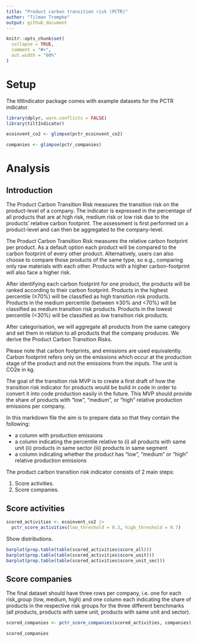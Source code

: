 ```yaml
---
title: "Product carbon transition risk (PCTR)"
author: "Tilman Trompke"
output: github_document
---
```


```r
knitr::opts_chunk$set(
  collapse = TRUE,
  comment = "#>",
  out.width = "60%"
)
```

# Setup

The tiltIndicator package comes with example datasets for the PCTR indicator.

```r
library(dplyr, warn.conflicts = FALSE)
library(tiltIndicator)

ecoinvent_co2 <- glimpse(pctr_ecoinvent_co2)

companies <- glimpse(pctr_companies)
```

#  Analysis

## Introduction

The Product Carbon Transition Risk measures the transition risk on the product-level of a company. The indicator is expressed in the percentage of all products that are at high risk, medium risk or low risk due to the products’ relative carbon footprint. The assessment is first performed on a product-level and can then be aggregated to the company-level.

The Product Carbon Transition Risk measures the relative carbon footprint per product. As a default option each product will be compared to the carbon footprint of every other product. Alternatively, users can also choose to compare those products of the same type, so e.g., comparing only raw materials with each other. Products with a higher carbon-footprint will also face a higher risk.

After identifying each carbon footprint for one product, the products will be ranked according to their carbon footprint. Products in the highest percentile (≥70%) will be classified as high transition risk products. Products in the medium percentile (between ≥30% and <70%) will be classified as medium transition risk products. Products in the lowest percentile (<30%) will be classified as low transition risk products.

After categorisation, we will aggregate all products from the same category and set them in relation to all products that the company produces. We derive the Product Carbon Transition Risks.

Please note that carbon footprints, and emissions are used equivalently. Carbon footprint refers only on the emissions which occur at the production stage of the product and not the emissions from the inputs. The unit is CO2e in kg.

The goal of the transition risk MVP is to create a first draft of how the transition risk indicator for products would be build in code in order to convert it into code production easily in the future. This MVP should provide the share of products with "low", "medium", or "high" relative production emissions per company.

In this markdown file the aim is to prepare data so that they contain the following:

- a column with production emissions
- a column indicating the percentile relative to (i) all products with same unit (ii) products in same sector (iii) products in same segment
- a column indicating whether the product has "low", "medium" or "high" relative production emissions

The product carbon transition risk indicator consists of 2 main steps:

1. Score activities.
2. Score companies.

## Score activities

```r
scored_activities <- ecoinvent_co2 |> 
  pctr_score_activities(low_threshold = 0.3, high_threshold = 0.7)
```

Show distributions.

```r
barplot(prop.table(table(scored_activities$score_all)))
barplot(prop.table(table(scored_activities$score_unit)))
barplot(prop.table(table(scored_activities$score_unit_sec)))
```

## Score companies

The final dataset should have three rows per company, i.e. one for each
risk_group (low, medium, high) and one column each indicating the share of
products in the respective risk groups for the three different benchmarks (all
products, products with same unit, products with same unit and sector).

```r
scored_companies <- pctr_score_companies(scored_activities, companies)

scored_companies
```

